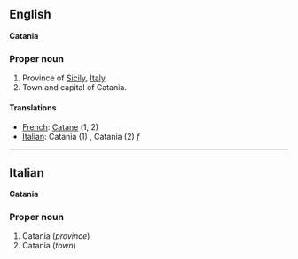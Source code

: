 ==English==
'''Catania'''

===Proper noun===

#Province of [[Sicily]], [[Italy]].
#Town and capital of Catania.

====Translations====

*[[French]]: [[Catane]] (1, 2)
*[[Italian]]: Catania (1) '' '', Catania (2) ''f''

----

==Italian==
'''Catania'''

===Proper noun===

#Catania (''province'')
#Catania (''town'')
